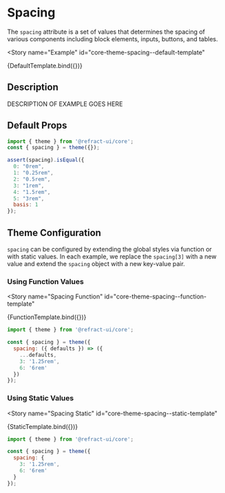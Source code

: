 # Spacing


<BreadCrumb
  token="spacing"
/>

The `spacing` attribute is a set of values that determines the spacing of various components including block elements, inputs, buttons, and tables.

<Story
  name="Example"
  id="core-theme-spacing--default-template"  
>
  {DefaultTemplate.bind({})}
</Story>

## Description

DESCRIPTION OF EXAMPLE GOES HERE

## Default Props

``` js
import { theme } from '@refract-ui/core';
const { spacing } = theme({});

assert(spacing).isEqual({
  0: "0rem",
  1: "0.25rem",
  2: "0.5rem",
  3: "1rem",
  4: "1.5rem",
  5: "3rem",
  basis: 1
});
```

## Theme Configuration

`spacing` can be configured by extending the global styles via function or with static values. In each example, we replace the `spacing[3]` with a new value and extend the `spacing` object with a new key-value pair.

### Using Function Values

<Story
  name="Spacing Function"
  id="core-theme-spacing--function-template"
>
  {FunctionTemplate.bind({})}
</Story>

``` js
import { theme } from '@refract-ui/core';

const { spacing } = theme({
  spacing: ({ defaults }) => ({
    ...defaults,
    3: '1.25rem',
    6: '6rem'
  })
});
```

### Using Static Values

<Story
  name="Spacing Static"
  id="core-theme-spacing--static-template"
>
  {StaticTemplate.bind({})}
</Story>

``` js
import { theme } from '@refract-ui/core';

const { spacing } = theme({
  spacing: {
    3: '1.25rem',
    6: '6rem'
  }
});
```
